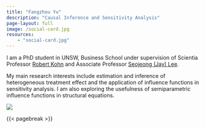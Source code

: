 ```yaml
---
title: "Fangzhou Yu"
description: "Causal Inference and Sensitivity Analysis"
page-layout: full
image: /social-card.jpg
resources:
    - "social-card.jpg"
---
```


::: {.column-page-inset}
::: {.column-page-inset-left}
I am a PhD student in UNSW, Business School under supervision of Scientia Professor [Robert Kohn](https://acems.org.au/our-people/robert-kohn) and Associate Professor [Seojeong (Jay) Lee](https://sites.google.com/site/misspecifiedjay/). 

My main research interests include estimation and inference of heterogeneous treatment effect and the application of influence functions in sensitivity analysis. I am also exploring the usefulness of semiparametric influence functions in structural equations.
:::

<div class="column-margin column-container">
![](headshot.jpg){.rounded}
</div>
:::

{{< pagebreak >}}

::: {.column-page-inset .text-center}
```{=html}
<a class="btn btn-outline-dark", href="https://twitter.com/miryo87s" target="_blank" rel="noopener noreferrer">
    <i class="bi bi-twitter" role='img' aria-label='Twitter'></i>
</a>
<a class="btn btn-outline-dark", href="https://github.com/miryo87s" target="_blank" rel="noopener noreferrer">
    <i class="bi bi-github" role='img' aria-label='Github'></i>
</a>
<a class="btn btn-outline-dark", href="mailto:fangzhou.yu@student.unsw.edu.au" target="_blank" rel="noopener noreferrer">
    <i class="ai bi-envelope" role='img' aria-label='email'></i>
</a>
```
:::